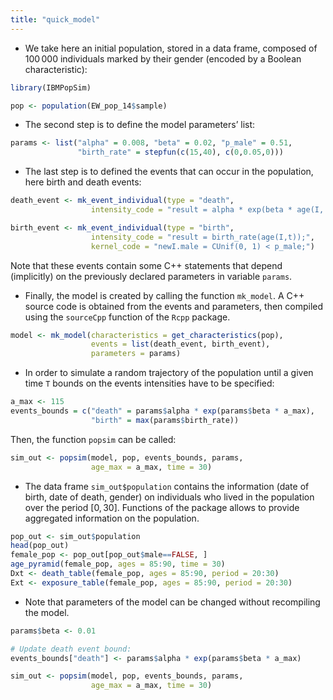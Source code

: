 ```yaml
---
title: "quick_model"
---
```


- We take here an initial population, stored in a data frame, composed of $100\,000$ individuals marked by their gender (encoded by a Boolean characteristic): 
```r
library(IBMPopSim)
```
```r
pop <- population(EW_pop_14$sample)
```

- The second step is to define the model parameters' list:
```r
params <- list("alpha" = 0.008, "beta" = 0.02, "p_male" = 0.51,
               "birth_rate" = stepfun(c(15,40), c(0,0.05,0)))
```

- The last step is to defined the events that can occur in the population, here birth and death events:
```r
death_event <- mk_event_individual(type = "death",
                  intensity_code = "result = alpha * exp(beta * age(I, t));")

birth_event <- mk_event_individual(type = "birth", 
                  intensity_code = "result = birth_rate(age(I,t));",
                  kernel_code = "newI.male = CUnif(0, 1) < p_male;")

```
Note that these events contain some C++ statements that depend (implicitly) on the previously declared parameters in variable `params`. 

- Finally, the model is created by calling the function `mk_model`. A C++ source code is obtained from the events and parameters, then compiled using the `sourceCpp` function of the `Rcpp` package. 
```r
model <- mk_model(characteristics = get_characteristics(pop),
                  events = list(death_event, birth_event),
                  parameters = params)
```

- In order to simulate a random trajectory of the population until a given time `T` bounds on the events intensities have to be specified:
```r
a_max <- 115
events_bounds = c("death" = params$alpha * exp(params$beta * a_max),
                  "birth" = max(params$birth_rate))
```
Then, the function `popsim` can be called:
```r
sim_out <- popsim(model, pop, events_bounds, params,
                  age_max = a_max, time = 30)
```

- The data frame `sim_out$population` contains the information (date of birth, date of death, gender) on individuals who lived in the population over the period $[0,30]$. Functions of the package allows to provide aggregated information on the population.
```r
pop_out <- sim_out$population
head(pop_out)
female_pop <- pop_out[pop_out$male==FALSE, ]
age_pyramid(female_pop, ages = 85:90, time = 30)
Dxt <- death_table(female_pop, ages = 85:90, period = 20:30)
Ext <- exposure_table(female_pop, ages = 85:90, period = 20:30)
```

- Note that parameters of the model can be changed without recompiling the model. 
```r
params$beta <- 0.01

# Update death event bound:
events_bounds["death"] <- params$alpha * exp(params$beta * a_max)

sim_out <- popsim(model, pop, events_bounds, params,
                  age_max = a_max, time = 30)
```
